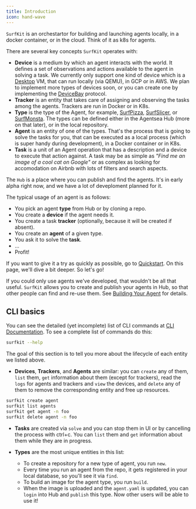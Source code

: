 ```yaml
---
title: Introduction
icon: hand-wave
---
```


`SurfKit` is an orchestartor for building and launching agents locally, in a docker container,
or in the cloud. Think of it as k8s for agents.

There are several key concepts `SurfKit` operates with:

- **Device** is a medium by which an agent interacts with the world. It defines a set of observations and actions available to the agent in
  solving a task. We currently only support one kind of device which is a [Desktop](https://github.com/agentsea/devicebay) VM, that can run locally (via QEMU), in GCP or in AWS.
  We plan to implement more types of devices soon, or you can create one by implementing the [DeviceBay](https://github.com/agentsea/devicebay) protocol.
- **Tracker** is an entity that takes care of assigning and observing the tasks among the agents. Trackers are run in Docker or in K8s.
- **Type** is the type of the Agent, for example, [SurfPizza](https://github.com/agentsea/surfpizza), [SurfSlicer](https://github.com/agentsea/surfslicer),
  or [SurfMonsta](https://github.com/agentsea/surfmonsta). The types can be defined either in the Agentsea Hub
  (more on that later), or in the local repository.
- **Agent** is an entity of one of the types. That's the process that is going to solve the tasks for you, that can be executed as
  a local process (which is super handy during development), in a Docker container or in K8s.
- **Task** is a unit of an Agent operation that has a description and a device to execute that action against. A task may be as simple as
  _"Find me an image of a cool cat on Google"_ or as complex as looking for accomodation on Airbnb with lots of filters and search aspects.

The `Hub` is a place where you can publish and find the agents. It's in early alpha right now, and we have a lot of deveploment planned for it.

The typical usage of an agent is as follows:

- You pick an agent **type** from Hub or by cloning a repo.
- You create a **device** if the agent needs it.
- You create a task **tracker** (optionally, because it will be created if absent).
- You create an **agent** of a given type.
- You ask it to solve the **task**.
- ...
- Profit!

If you want to give it a try as quickly as possible, go to [Quickstart](../quickstart). On this page, we'll dive a bit deeper. So let's go!

If you could only use agents we've developed, that wouldn't be all that useful. `SurfKit` allows you to create and
publish your agents in Hub, so that other people can find and re-use them. See [Building Your Agent](../advanced_tutorial) for details.

## CLI basics

You can see the detailed (yet incomplete) list of CLI commands at [CLI Documentation](./cli). To see a complete list of commands do this:

```sh
surfkit --help
```

The goal of this section is to tell you more about the lifecycle of each entity we listed above.

- **Devices**, **Trackers**, and **Agents** are similar: you can `create` any of them, `list` them,
  `get` information about them (except for trackers), read the `logs` for agents and trackers and `view` the devices,
  and `delete` any of them to remove the corresponding entity and free up resources.

```sh
surfkit create agent
surfkit list agents
surfkit get agent -n foo
surfkit delete agent -n foo
```

- **Tasks** are created via `solve` and you can stop them in UI or by cancelling the process with ctrl+c. You can
  `list` them and `get` information about them while they are in progress.

- **Types** are the most unique entities in this list:

  - To create a repository for a new type of agent, you run `new`.
  - Every time you run an agent from the repo, it gets registered in your local database, so you'll see it via `find`.
  - To build an image for the agent type, you run `build`.
  - When the image is uploaded and the `agent.yaml` is updated, you can `login` into Hub and `publish` this type. Now other users will be able to use it!
